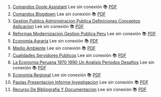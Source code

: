 1. [Comandos Goole Assistant](https://achalmaedison.netlify.app/posts/2020-05-23-comandos-goole-assistant) Lee sin conexión 📚 [PDF](https://achalmaedison.netlify.app/posts/2020-05-23-comandos-goole-assistant/index.pdf)
2. [Comandos Blogdown](https://achalmaedison.netlify.app/posts/2021-07-14-comandos-blogdown) Lee sin conexión 📚 [PDF](https://achalmaedison.netlify.app/posts/2021-07-14-comandos-blogdown/index.pdf)
3. [Gestion Publica Administracion Publica Definiciones Conceptos Aplicacion](https://achalmaedison.netlify.app/posts/2021-10-01-gestion-publica-administracion-publica-definiciones-conceptos-aplicacion) Lee sin conexión 📚 [PDF](https://achalmaedison.netlify.app/posts/2021-10-01-gestion-publica-administracion-publica-definiciones-conceptos-aplicacion/index.pdf)
4. [Reformas Modernizacion Gestion Publica Peru](https://achalmaedison.netlify.app/posts/2021-10-01-reformas-modernizacion-gestion-publica-peru) Lee sin conexión 📚 [PDF](https://achalmaedison.netlify.app/posts/2021-10-01-reformas-modernizacion-gestion-publica-peru/index.pdf)
5. [Economia Agraria](https://achalmaedison.netlify.app/posts/2022-04-22-economia-agraria) Lee sin conexión 📚 [PDF](https://achalmaedison.netlify.app/posts/2022-04-22-economia-agraria/index.pdf)
6. [Medio Ambiente](https://achalmaedison.netlify.app/posts/2022-06-02-medio-ambiente) Lee sin conexión 📚 [PDF](https://achalmaedison.netlify.app/posts/2022-06-02-medio-ambiente/index.pdf)
7. [Cualidades Servidores Publicos](https://achalmaedison.netlify.app/posts/2023-05-11-cualidades-servidores-publicos) Lee sin conexión 📚 [PDF](https://achalmaedison.netlify.app/posts/2023-05-11-cualidades-servidores-publicos/index.pdf)
8. [La Economia Peruana 1970 1990 Un Analisis Periodos Desafios](https://achalmaedison.netlify.app/posts/2023-05-12-la-economia-peruana-1970-1990-un-analisis-periodos-desafios) Lee sin conexión 📚 [PDF](https://achalmaedison.netlify.app/posts/2023-05-12-la-economia-peruana-1970-1990-un-analisis-periodos-desafios/index.pdf)
9. [Economia Regional](https://achalmaedison.netlify.app/posts/2023-05-16-economia-regional) Lee sin conexión 📚 [PDF](https://achalmaedison.netlify.app/posts/2023-05-16-economia-regional/index.pdf)
10. [Pautas Presentacion Informe Investigacion](https://achalmaedison.netlify.app/posts/2023-06-03-pautas-presentacion-informe-investigacion) Lee sin conexión 📚 [PDF](https://achalmaedison.netlify.app/posts/2023-06-03-pautas-presentacion-informe-investigacion/index.pdf)
11. [Recurso De Bibliografia Y Documentacion](https://achalmaedison.netlify.app/posts/2025-01-12-recurso-de-bibliografia-y-documentacion) Lee sin conexión 📚 [PDF](https://achalmaedison.netlify.app/posts/2025-01-12-recurso-de-bibliografia-y-documentacion/index.pdf)
